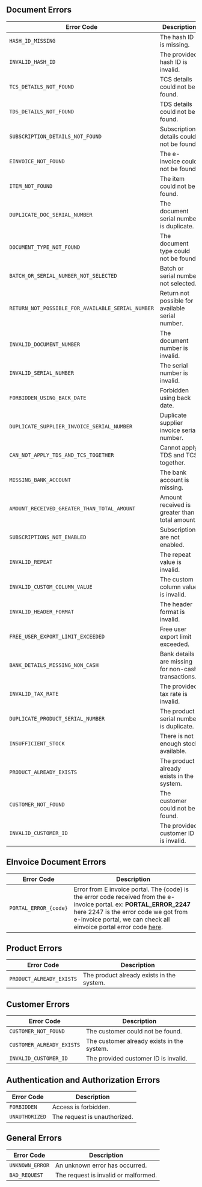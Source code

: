 ## Document Errors

| Error Code                                        | Description                                         |
| ------------------------------------------------- | --------------------------------------------------- |
| `HASH_ID_MISSING`                                 | The hash ID is missing.                             |
| `INVALID_HASH_ID`                                 | The provided hash ID is invalid.                    |
| `TCS_DETAILS_NOT_FOUND`                           | TCS details could not be found.                     |
| `TDS_DETAILS_NOT_FOUND`                           | TDS details could not be found.                     |
| `SUBSCRIPTION_DETAILS_NOT_FOUND`                  | Subscription details could not be found.            |
| `EINVOICE_NOT_FOUND`                              | The e-invoice could not be found.                   |
| `ITEM_NOT_FOUND`                                  | The item could not be found.                        |
| `DUPLICATE_DOC_SERIAL_NUMBER`                     | The document serial number is duplicate.            |
| `DOCUMENT_TYPE_NOT_FOUND`                         | The document type could not be found.               |
| `BATCH_OR_SERIAL_NUMBER_NOT_SELECTED`             | Batch or serial number not selected.                |
| `RETURN_NOT_POSSIBLE_FOR_AVAILABLE_SERIAL_NUMBER` | Return not possible for available serial number.    |
| `INVALID_DOCUMENT_NUMBER`                         | The document number is invalid.                     |
| `INVALID_SERIAL_NUMBER`                           | The serial number is invalid.                       |
| `FORBIDDEN_USING_BACK_DATE`                       | Forbidden using back date.                          |
| `DUPLICATE_SUPPLIER_INVOICE_SERIAL_NUMBER`        | Duplicate supplier invoice serial number.           |
| `CAN_NOT_APPLY_TDS_AND_TCS_TOGETHER`              | Cannot apply TDS and TCS together.                  |
| `MISSING_BANK_ACCOUNT`                            | The bank account is missing.                        |
| `AMOUNT_RECEIVED_GREATER_THAN_TOTAL_AMOUNT`       | Amount received is greater than total amount.       |
| `SUBSCRIPTIONS_NOT_ENABLED`                       | Subscriptions are not enabled.                      |
| `INVALID_REPEAT`                                  | The repeat value is invalid.                        |
| `INVALID_CUSTOM_COLUMN_VALUE`                     | The custom column value is invalid.                 |
| `INVALID_HEADER_FORMAT`                           | The header format is invalid.                       |
| `FREE_USER_EXPORT_LIMIT_EXCEEDED`                 | Free user export limit exceeded.                    |
| `BANK_DETAILS_MISSING_NON_CASH`                   | Bank details are missing for non-cash transactions. |
| `INVALID_TAX_RATE`                                | The provided tax rate is invalid.                   |
| `DUPLICATE_PRODUCT_SERIAL_NUMBER`                 | The product serial number is duplicate.             |
| `INSUFFICIENT_STOCK`                              | There is not enough stock available.                |
| `PRODUCT_ALREADY_EXISTS`                          | The product already exists in the system.           |
| `CUSTOMER_NOT_FOUND`                              | The customer could not be found.                    |
| `INVALID_CUSTOMER_ID`                             | The provided customer ID is invalid.                |

## EInvoice Document Errors

| Error Code            | Description                                                                                                                                                                                                                                                                                     |
| --------------------- | ----------------------------------------------------------------------------------------------------------------------------------------------------------------------------------------------------------------------------------------------------------------------------------------------- |
| `PORTAL_ERROR_{code}` | Error from E invoice portal. The {code} is the error code received from the e-invoice portal. ex: **PORTAL_ERROR_2247** here 2247 is the error code we got from e-invoice portal, we can check all einvoice portal error code [here](https://einv-apisandbox.nic.in/api-error-codes-list.html). |

## Product Errors

| Error Code               | Description                               |
| ------------------------ | ----------------------------------------- |
| `PRODUCT_ALREADY_EXISTS` | The product already exists in the system. |

## Customer Errors

| Error Code                | Description                                |
| ------------------------- | ------------------------------------------ |
| `CUSTOMER_NOT_FOUND`      | The customer could not be found.           |
| `CUSTOMER_ALREADY_EXISTS` | The customer already exists in the system. |
| `INVALID_CUSTOMER_ID`     | The provided customer ID is invalid.       |

## Authentication and Authorization Errors

| Error Code     | Description                  |
| -------------- | ---------------------------- |
| `FORBIDDEN`    | Access is forbidden.         |
| `UNAUTHORIZED` | The request is unauthorized. |

## General Errors

| Error Code      | Description                          |
| --------------- | ------------------------------------ |
| `UNKNOWN_ERROR` | An unknown error has occurred.       |
| `BAD_REQUEST`   | The request is invalid or malformed. |
